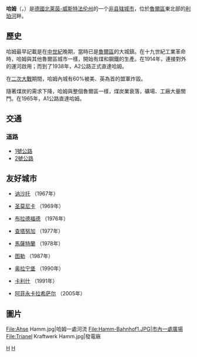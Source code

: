 {{noteTA|G1=德国地名|G2=Landkreis|G3=单位}}
{{德国城市
| 市徽图 = Image:DEU Hamm COA.svg
| 代表图像 = Hamm, ehem. Zeche Radbod -- 2014 -- 8846.jpg
| 在德国内的位置图 = Image:Lage der kreisfreien Stadt Hamm in Deutschland.png
| 所属联邦州 = 北莱茵-威斯特法伦州
| 所属行政区 = 
| 所属县 = 
| 坐标纬度 = 51
| 坐标纬度分 = 40
| 坐标经度 = 7
| 坐标经度分 = 49
| 海拔高度 = 63
| 面积 = 226.43 
| 人口 = 179,397  
| 统计时间 = 2015年12月31日
| 人口密度 = 792
| 邮政编码 = 59063-59077
| 电话区号 =02381–02385, 02388, 02389, 02307 
| 汽车牌号 =HAM 
| 政府地址 = Theodor-Heuss-Platz 16 59065 Hamm
| 政府网站 = www.hamm.de
|}}

'''哈姆'''（{{lang-de|Hamm}}，{{IPA-de|ˈham|-|De-Hamm.ogg}}）是[[德國|德國]][[北莱茵-威斯特法伦|北莱茵-威斯特法伦州]]的一个[[非县辖城市|非县辖城市]]，位於[[魯爾區|魯爾區]]東北部的[[利珀河|利珀河]]畔。

==歷史==
哈姆最早記載是在[[中世紀|中世紀]]晚期，當時已是[[魯爾區|魯爾區]]的大城鎮。在十九世紀工業革命時，哈姆與其他魯爾區城市一樣，開始有煤和鋼鐵的生產。在1914年，連接對外的運河啟用；而到了1938年，A2公路正式直達哈姆。

在[[二次大戰|二次大戰]]期間，哈姆內城有60%被美、英為首的盟軍炸毀。

隨著煤炭的需求下降，哈姆與整個魯爾區一樣，煤炭業衰落，礦場、工廠大量關門。在1965年，A1公路直達哈姆。

==交通==
===道路===
*[[德国1号高速公路|1號公路]]
*[[德国2号高速公路|2號公路]]

== 友好城市 ==
* {{FRA}}[[讷沙托_(孚日省)|讷沙托]] （1967年）
* {{USA}}[[圣莫尼卡|圣莫尼卡]] （1969年）
* {{GBR}}[[布拉德福德|布拉德福德]] （1976年）
* {{USA}}[[查塔努加_(田纳西州)|查塔努加]] （1977年）
* {{MEX}}[[馬薩特蘭|馬薩特蘭]] （1978年）
* {{FRA}}[[图勒_(默尔特-摩泽尔省)|图勒]] （1987年）
* {{DEU}}[[奥拉宁堡|奥拉宁堡]] （1990年）
* {{POL}}[[卡利什|卡利什]] （1991年）
* {{TUR}}[[阿菲永卡拉希萨尔|阿菲永卡拉希萨尔]] （2005年）

==圖片==
<gallery>
File:Ahse Hamm.jpg|哈姆一處河流
File:Hamm-Bahnhof1.JPG|市內一處廣場
File:Trianel Kraftwerk Hamm.jpg|發電廠
</gallery>

{{北莱茵-威斯特法伦州行政区划}}

{{Authority control}}
[[Category:北莱茵-威斯特法伦州市镇|H]]
[[Category:汉萨同盟|H]]